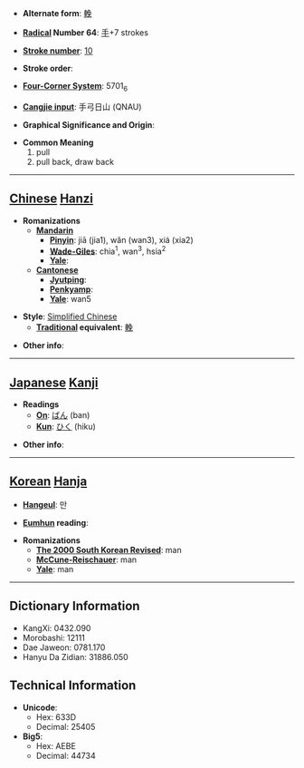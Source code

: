 * '''Alternate form''': [[輓]]

* '''[[Wiktionary:Chinese radical index| Radical]] Number 64''': [[Wiktionary:Chinese radical index 手|手]]+7 strokes

* '''[[Wiktionary:Chinese total strokes index|Stroke number]]''': [[Wiktionary:Chinese total strokes index 10|10]]

* '''Stroke order''': 

* '''[[Wiktionary:Chinese four corner index|Four-Corner System]]''': 5701<sub>6</sub>

* '''[[Wiktionary:Chinese Cangjie index|Cangjie input]]''': 手弓日山 (QNAU)

* '''Graphical Significance and Origin''': 

* '''Common Meaning'''
*#pull
*# pull back, draw back


----

== [[Chinese]] [[Hanzi]] ==

* '''Romanizations'''
** '''[[Mandarin]]'''
*** '''[[Pinyin]]''': jiā (jia1), wǎn (wan3), xiá (xia2)
*** '''[[Wade-Giles]]''': chia<sup>1</sup>, wan<sup>3</sup>, hsia<sup>2</sup>
*** '''[[Yale]]''': 
** '''[[Cantonese]]'''
*** '''[[Jyutping]]''':
*** '''[[Penkyamp]]''': 
*** '''[[Yale]]''': wan5

* '''Style''': [[Simplified Chinese]] 
** '''[[Traditional Chinese|Traditional]] equivalent''': [[輓]]

* '''Other info''': 

----

== [[Japanese]] [[Kanji]] ==

* '''Readings'''
** '''[[On]]''': [[ばん]] (ban)
** '''[[Kun]]''': [[ひく]] (hiku)

* '''Other info''':  

----

== [[Korean]] [[Hanja]] ==

* '''[[Hangeul]]''': 만

* '''[[Eumhun]] reading''': 

* '''Romanizations'''
** '''[[The 2000 South Korean Revised Romanization|The 2000 South Korean Revised]]''': man
** '''[[McCune-Reischauer]]''': man
** '''[[Yale]]''': man

----

== Dictionary Information ==

* KangXi: 0432.090
* Morobashi: 12111
* Dae Jaweon: 0781.170
* Hanyu Da Zidian: 31886.050

== Technical Information ==

* '''Unicode''':
** Hex: 633D
** Decimal: 25405
* '''Big5''':
** Hex: AEBE
** Decimal: 44734